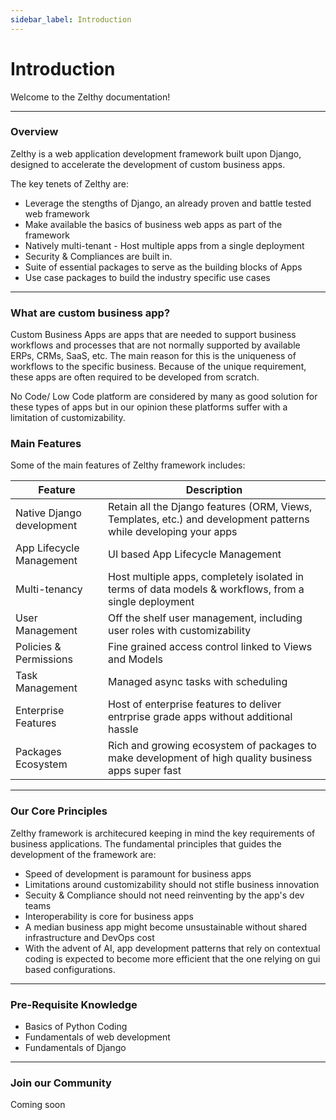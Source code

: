 ```yaml
---
sidebar_label: Introduction
---
```


# Introduction

Welcome to the Zelthy documentation!
***

### Overview

Zelthy is a web application development framework built upon Django, designed to accelerate the development of custom business apps.


The key tenets of Zelthy are:
 - Leverage the stengths of Django, an already proven and battle tested web framework
 - Make available the basics of business web apps as part of the framework
 - Natively multi-tenant - Host multiple apps from a single deployment
 - Security & Compliances are built in. 
 - Suite of essential packages to serve as the building blocks of Apps
 - Use case packages to build the industry specific use cases
***

### What are custom business app?
<p>
Custom Business Apps are apps that are needed to support business workflows and processes that are not normally supported by available ERPs, CRMs, SaaS, etc. The main reason for this is the uniqueness of workflows to the specific business. Because of the unique requirement, these apps are often required to be developed from scratch.</p>
<p>
No Code/ Low Code platform are considered by many as good solution for these types of apps but in our opinion these platforms suffer with a limitation of customizability.</p>


### Main Features
Some of the main features of Zelthy framework includes:

<table>
  <thead>
    <tr>
      <th>Feature</th>
      <th>Description</th>
    </tr>
  </thead>
  <tbody>
    <tr>
      <td>Native Django development</td>
      <td>Retain all the Django features (ORM, Views, Templates, etc.) and development patterns while developing your apps</td>
    </tr>
    <tr>
      <td>App Lifecycle Management</td>
      <td>UI based App Lifecycle Management</td>
    </tr>
    <tr>
      <td>Multi-tenancy</td>
      <td>Host multiple apps, completely isolated in terms of data models & workflows, from a single deployment</td>
    </tr>
    <tr>
      <td>User Management</td>
      <td>Off the shelf user management, including user roles with customizability</td>
    </tr>
    <tr>
      <td>Policies & Permissions</td>
      <td>Fine grained access control linked to Views and Models</td>
    </tr>
    <tr>
      <td>Task Management</td>
      <td>Managed async tasks with scheduling</td>
    </tr>
    <tr>
      <td>Enterprise Features</td>
      <td>Host of enterprise features to deliver entrprise grade apps without additional hassle</td>
    </tr>
    <tr>
      <td>Packages Ecosystem</td>
      <td>Rich and growing ecosystem of packages to make development of high quality business apps super fast</td>
    </tr>
  </tbody>
</table>



***

### Our Core Principles
Zelthy framework is architecured keeping in mind the key requirements of business applications. The fundamental principles that guides the development of the framework are:
- Speed of development is paramount for business apps
- Limitations around customizability should not stifle business innovation
- Secuity & Compliance should not need reinventing by the app's dev teams 
- Interoperability is core for business apps
- A median business app might become unsustainable without shared infrastructure and DevOps cost 
- With the advent of AI, app development patterns that rely on contextual coding is expected to become more efficient that the one relying on gui based configurations.

 
***


### Pre-Requisite Knowledge
- Basics of Python Coding
- Fundamentals of web development
- Fundamentals of Django
 
***

### Join our Community
Coming soon
